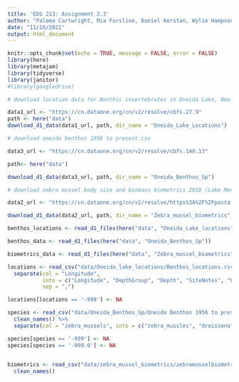 ```yaml
---
title: 'EDS 213: Assignment 2.3'
author: "Paloma Cartwright, Mia Forsline, Daniel Kerstan, Wylie Hampson"
date: "11/10/2021"
output: html_document
---
```


```r
knitr::opts_chunk$set(echo = TRUE, message = FALSE, error = FALSE)
library(here)
library(metajam)
library(tidyverse)
library(janitor)
#library(googledrive)
```


```r
# download location data for Benthic invertebrates in Oneida Lake, New York, 1956 to present

data1_url <- "https://cn.dataone.org/cn/v2/resolve/cbfs.27.9"
path <- here("data")
download_d1_data(data1_url, path, dir_name = "Oneida_Lake_Locations")
```

```r
# download oneida benthos 1956 to present.csv

data3_url <- "https://cn.dataone.org/cn/v2/resolve/cbfs.140.13"

path<- here("data")

download_d1_data(data3_url, path, dir_name = "Oneida_Benthos_Sp")


```

```r
# download zebra mussel body size and biomass biometrics 2018 (Lake Mendota, WI)

data2_url <- "https://cn.dataone.org/cn/v2/resolve/https%3A%2F%2Fpasta.lternet.edu%2Fpackage%2Fdata%2Feml%2Fknb-lter-ntl%2F395%2F1%2F2fa4c5e6a54b0a5d9f22b3c92c1c3305"

download_d1_data(data2_url, path, dir_name = "Zebra_mussel_biometrics")
```

```r

benthos_locations <- read_d1_files(here("data", "Oneida_Lake_locations"))

benthos_data <- read_d1_files(here("data", "Oneida_Benthos_Sp"))

biometrics_data <- read_d1_files(here("data", "Zebra_mussel_biometrics"))
```


```r
locations <- read_csv("data/Oneida_lake_locations/Benthos_locations.csv") %>% 
  separate(col = "Longitude", 
           into = c("Longitude", "DepthGroup", "Depth", "SiteNotes", "UsageNotes"), 
           sep = ",")

locations[locations == '-999'] <- NA
```

```r
species <- read_csv("data/Oneida_Benthos_Sp/Oneida Benthos 1956 to present.csv") %>% 
  clean_names() %>% 
  separate(col = "zebra_mussels", into = c("zebra_mussles", "dreissena"), sep = ",")

species[species == '-999'] <- NA
species[species == '-999.0'] <- NA
  
```

```r
biometrics <- read_csv("data/zebra_mussel_biometrics/zebramusselbiometrics_EDI.csv") %>% 
  clean_names()

```




